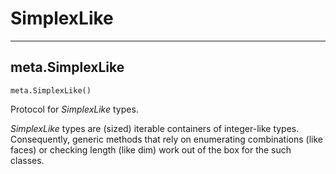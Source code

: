 # SimplexLike

 --- 

## meta.SimplexLike { #meta.SimplexLike }

`meta.SimplexLike()`

Protocol for _SimplexLike_ types. 

_SimplexLike_ types are (sized) iterable containers of integer-like types. 
Consequently, generic methods that rely on enumerating combinations (like faces) or checking 
length (like dim) work out of the box for the such classes.